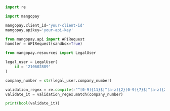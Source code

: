   
```python Python  

import re

import mangopay

mangopay.client_id='your-client-id'
mangopay.apikey='your-api-key'

from mangopay.api import APIRequest
handler = APIRequest(sandbox=True)

from mangopay.resources import LegalUser

legal_user = LegalUser(
    id = '210602889'
)

company_number = str(legal_user.company_number)

validation_regex = re.compile(r"^[0-9]{11}$|^[a-z]{2}[0-9]{7}$|^[a-z]{2}[0-9]{6}$")
validate_it = validation_regex.match(company_number)

print(bool(validate_it))  
```